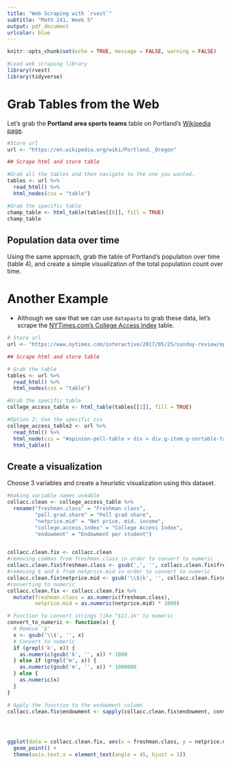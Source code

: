 ```yaml
---
title: "Web Scraping with `rvest`"
subtitle: "Math 241, Week 5"
output: pdf_document
urlcolor: blue
---
```


```r
knitr::opts_chunk$set(echo = TRUE, message = FALSE, warning = FALSE)
```

```r
#Load web scraping library
library(rvest)
library(tidyverse)

```

# Grab Tables from the Web

Let's grab the **Portland area sports teams** table on Portland's [Wikipedia page](https://en.wikipedia.org/wiki/Portland,_Oregon).

```r
#Store url
url <- "https://en.wikipedia.org/wiki/Portland,_Oregon"

## Scrape html and store table

#Grab all the tables and then navigate to the one you wanted.
tables <- url %>%
  read_html() %>%
  html_nodes(css = "table")

#Grab the specific table
champ_table <- html_table(tables[[8]], fill = TRUE)
champ_table

```

## Population data over time

Using the same approach, grab the table of Portland's population over time (table 4), and create a simple visualization of the total population count over time.


# Another Example

* Although we saw that we can use `datapasta` to grab these data, let's scrape the [NYTimes.com's College Access Index](https://www.nytimes.com/interactive/2017/05/25/sunday-review/opinion-pell-table.html) table.

```r
# Store url
url <- "https://www.nytimes.com/interactive/2017/05/25/sunday-review/opinion-pell-table.html"

## Scrape html and store table

# Grab the table
tables <- url %>%
  read_html() %>%
  html_nodes(css = "table")

#Grab the specific table
college_access_table <- html_table(tables[[1]], fill = TRUE)

#Option 2: Use the specific css
college_access_table2 <- url %>%
  read_html() %>%
  html_node(css = "#opinion-pell-table > div > div.g-item.g-sortable-table > table") %>%
  html_table()


```

## Create a visualization

Choose 3 variables and create a heuristic visualization using this dataset.

```r

#making variable names useable
collacc.clean <- college_access_table %>% 
  rename("freshman.class" = "Freshman class",
         "pell.grad.share" = "Pell grad share",
         "netprice.mid" = "Net price, mid. income",
         "college.access.index" = "College Access Index",
         "endowment" = "Endowment per student") 


collacc.clean.fix <- collacc.clean 
#removing commas from freshman.class in order to convert to numeric
collacc.clean.fix$freshman.class <- gsub(',', '', collacc.clean.fix$freshman.class)
#removing $ and k from netprice.mid in order to convert to numeric
collacc.clean.fix$netprice.mid <- gsub('\\$|k', '', collacc.clean.fix$netprice.mid)
#converting to numeric
collacc.clean.fix <- collacc.clean.fix %>% 
  mutate(freshman.class = as.numeric(freshman.class),
         netprice.mid = as.numeric(netprice.mid) * 1000)

# Function to convert strings like "$11.1k" to numeric
convert_to_numeric <- function(x) {
  # Remove '$'
  x <- gsub('\\$', '', x)
  # Convert to numeric
  if (grepl('k', x)) {
    as.numeric(gsub('k', '', x)) * 1000
  } else if (grepl('m', x)) {
    as.numeric(gsub('m', '', x)) * 1000000
  } else {
    as.numeric(x)
  }
}

# Apply the function to the endowment column
collacc.clean.fix$endowment <- sapply(collacc.clean.fix$endowment, convert_to_numeric)




ggplot(data = collacc.clean.fix, aes(x = freshman.class, y = netprice.mid)) + 
  geom_point() +
  theme(axis.text.x = element_text(angle = 45, hjust = 1)) 
```

